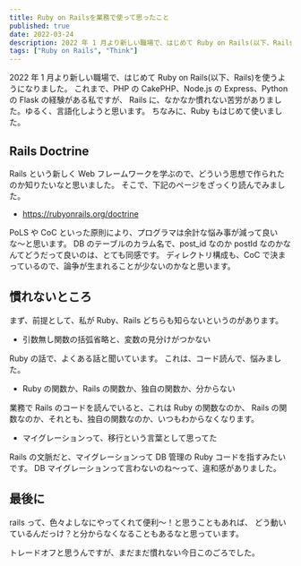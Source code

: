 ```yaml
---
title: Ruby on Railsを業務で使って思ったこと
published: true
date: 2022-03-24
description: 2022 年 1 月より新しい職場で、はじめて Ruby on Rails(以下、Rails)を使うようになりました。これまで、PHP の CakePHP、Node.js の Express、Python の Flask の経験がある私ですが、Rails に、なかなか慣れない苦労がありました。ゆるく、言語化しようと思います。ちなみに、Ruby もはじめて使いました。
tags: ["Ruby on Rails", "Think"]
---
```


2022 年 1 月より新しい職場で、はじめて Ruby on Rails(以下、Rails)を使うようになりました。
これまで、PHP の CakePHP、Node.js の Express、Python の Flask の経験がある私ですが、
Rails に、なかなか慣れない苦労がありました。ゆるく、言語化しようと思います。
ちなみに、Ruby もはじめて使いました。

## Rails Doctrine

Rails という新しく Web フレームワークを学ぶので、どういう思想で作られたのか知りたいなと思いました。
そこで、下記のページをざっくり読んでみました。

- https://rubyonrails.org/doctrine

PoLS や CoC といった原則により、プログラマは余計な悩み事が減って良いな〜と思います。
DB のテーブルのカラム名で、post_id なのか postId なのかなんてどうだって良いのは、とても同感です。
ディレクトリ構成も、CoC で決まっているので、論争が生まれることが少ないのかなと思います。

## 慣れないところ

まず、前提として、私が Ruby、Rails どちらも知らないというのがあります。

- 引数無し関数の括弧省略と、変数の見分けがつかない

Ruby の話で、よくある話と聞いています。
これは、コード読んで、悩みました。

- Ruby の関数か、Rails の関数か、独自の関数か、分からない

業務で Rails のコードを読んでいると、これは Ruby の関数なのか、
Rails の関数なのか、それとも、独自の関数なのか、いつもわからなくなります。

- マイグレーションって、移行という言葉として思ってた

Rails の文脈だと、マイグレーションって DB 管理の Ruby コードを指すみたいです。
DB マイグレーションって言わないのね〜って、違和感がありました。

## 最後に

rails って、色々よしなにやってくれて便利〜！と思うこともあれば、
どう動いているんだっけ？と分からなくなることもあるなと思っています。

トレードオフと思うんですが、まだまだ慣れない今日このごろでした。
